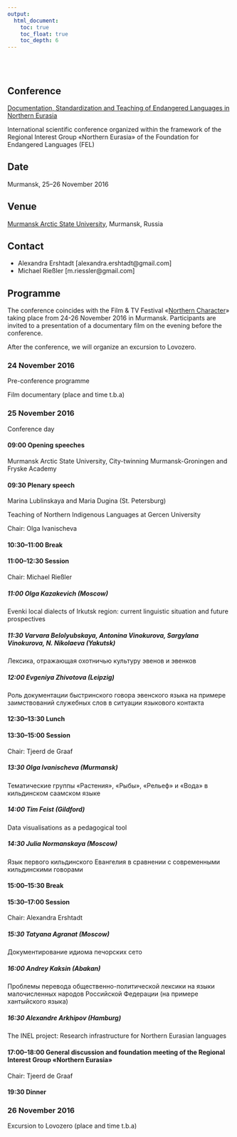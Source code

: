 ```yaml
---
output:
  html_document:
    toc: true
    toc_float: true
    toc_depth: 6
---
```


</br>
</br>

## Conference

[Documentation, Standardization and Teaching of Endangered Languages in Northern Eurasia](http://langdoc.github.io/RIGNE2016/eng.html)

International scientific conference organized within the framework of the Regional Interest Group «Northern Eurasia» of the Foundation for Endangered Languages (FEL)


## Date

Murmansk, 25–26 November 2016


## Venue

[Murmansk Arctic State University](http://www.mspu.edu.ru), Murmansk, Russia


## Contact

* Alexandra Ershtadt [alexandra.ershtadt@gmail.com]
* Michael Rießler [m.riessler@gmail.com]


## Programme

The conference coincides with the Film & TV Festival «[Northern Character](http://northchar.ru/festival_/)» taking place from 24-26 November 2016 in Murmansk. Participants are invited to a presentation of a documentary film on the evening before the conference. 

After the conference, we will organize an excursion to Lovozero.


### 24 November 2016

Pre-conference programme

Film documentary (place and time t.b.a)


### 25 November 2016

Conference day

#### 09:00 Opening speeches

Murmansk Arctic State University, City-twinning Murmansk-Groningen and Fryske Academy

#### 09:30 Plenary speech

Marina Lublinskaya and Maria Dugina (St. Petersburg)

Teaching of Northern Indigenous Languages at Gercen University

Chair: Olga Ivanischeva

#### 10:30–11:00 Break

#### 11:00–12:30 Session

Chair: Michael Rießler

##### 11:00 Olga Kazakevich (Moscow)

Evenki local dialects of Irkutsk region: current linguistic situation and future prospectives

##### 11:30 Varvara Belolyubskaya, Antonina Vinokurova, Sargylana Vinokurova, N. Nikolaeva (Yakutsk)

Лексика, отражающая охотничью культуру эвенов и эвенков

##### 12:00 Evgeniya Zhivotova (Leipzig)

Роль документации быстринского говора эвенского языка на примере заимствований служебных слов в ситуации языкового контакта

#### 12:30–13:30 Lunch

#### 13:30–15:00 Session

Chair: Tjeerd de Graaf

##### 13:30 Olga Ivanischeva (Murmansk)

Тематические группы «Растения», «Рыбы», «Рельеф» и «Вода» в кильдинском саамском языке

##### 14:00 Tim Feist (Gildford)

Data visualisations as a pedagogical tool

##### 14:30 Julia Normanskaya (Moscow)

Язык первого кильдинского Евангелия в сравнении с современными кильдинскими говорами

#### 15:00–15:30 Break

#### 15:30–17:00 Session

Chair: Alexandra Ershtadt

##### 15:30 Tatyana Agranat (Moscow)

Документирование идиома печорских сето

##### 16:00 Andrey Kaksin (Abakan)

Проблемы перевода общественно-политической лексики на языки малочисленных народов Российской Федерации (на примере хантыйского языка)

##### 16:30 Alexandre Arkhipov (Hamburg)

The INEL project: Research infrastructure for Northern Eurasian languages

#### 17:00–18:00 General discussion and foundation meeting of the Regional Interest Group «Northern Eurasia»

Chair: Tjeerd de Graaf

#### 19:30 Dinner


### 26 November 2016

Excursion to Lovozero (place and time t.b.a)
